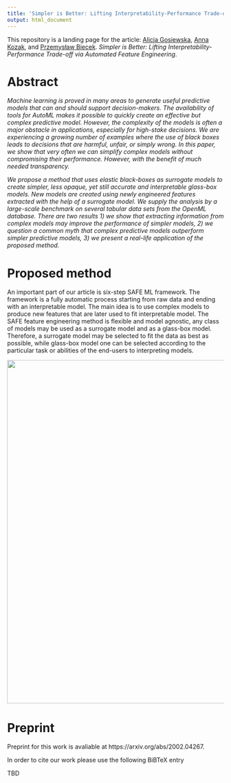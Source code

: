 ```yaml
---
title: 'Simpler is Better: Lifting Interpretability-Performance Trade-off via Automated Feature Engineering'
output: html_document
---
```


This repository is a landing page for  the article: [Alicja Gosiewska](https://www.linkedin.com/in/alicja-gosiewska/), [Anna Kozak](https://www.linkedin.com/in/anna-kozak-a45687116/), and [Przemysław Biecek](https://www.linkedin.com/in/pbiecek/). *Simpler is Better: Lifting Interpretability-Performance Trade-off via Automated Feature Engineering*. 


# Abstract 

*Machine learning is proved in many areas to generate useful predictive models that can and should support decision-makers. The availability of tools for AutoML makes it possible to quickly create an effective but complex predictive model. However, the complexity of the models is often a major obstacle in applications, especially for high-stake decisions. We are experiencing a growing number of examples where the use of black boxes leads to decisions that are harmful, unfair, or simply wrong. In this paper, we show that very often we can simplify complex models without compromising their performance. However, with the benefit of much needed transparency.*

*We propose a method that uses elastic black-boxes as surrogate models to create simpler, less opaque, yet still accurate and interpretable glass-box models. New models are created using newly engineered features extracted with the help of a surrogate model. We supply the analysis by a large-scale benchmark on several tabular data sets from the OpenML database. There are two results 1) we show that extracting information from complex models may improve the performance of simpler models, 2) we question a common myth that complex predictive models outperform simpler predictive models, 3) we present a real-life application of the proposed method.*

# Proposed method

An important part of our article is  six-step SAFE ML framework. The framework is a fully automatic process starting from raw data and ending with an interpretable model. The main idea is to use complex models to produce new features that are later used to fit interpretable model. The SAFE feature engineering method is flexible and model agnostic, any class of models may be used as a surrogate model and as a glass-box model. Therefore, a surrogate model may be selected to fit the data as best as possible, while glass-box model one can be selected according to the particular task or abilities of the end-users to interpreting models. 

<img src="figures/SAFE-diagram.png" width=800>



# Preprint

Preprint for this work is avaliable at https://arxiv.org/abs/2002.04267.

In order to cite our work please use the following BiBTeX entry

TBD
